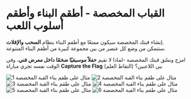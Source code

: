 #  القباب المخصصة - أطقم البناء وأطقم أسلوب اللعب  

إنشاء قبتك المخصصة سيكون ممتعًا مع أطقم البناء بنظام **السحب والإفلات**.  
ستتمكن من وضع كل عنصر من بين مجموعة كبيرة من أطقم البناء المتنوعة.  

امزج ونسّق قبتك المخصصة -لماذا لا تقيم **حفلاً موسيقيًا ضخمًا داخل معرض فني**، وفي الوقت نفسه تجري مباراة **Capture the Flag** (التقاط العلم) بين اللاعبين؟  

<div className="gallery-stack">
  <img src="/images/custom-domes/kits-1.png" alt="مثال على طقم بناء القبة المخصصة 1" />
  <img src="/images/custom-domes/kits-2.png" alt="مثال على طقم بناء القبة المخصصة 2" />
  <img src="/images/custom-domes/kits-3.png" alt="مثال على طقم بناء القبة المخصصة 3" />
  <img src="/images/custom-domes/kits-4.png" alt="مثال على طقم بناء القبة المخصصة 4" />
  <img src="/images/custom-domes/kits-5.png" alt="مثال على طقم بناء القبة المخصصة 5" />
  <img src="/images/custom-domes/kits-6.png" alt="مثال على طقم بناء القبة المخصصة 6" />
</div>
